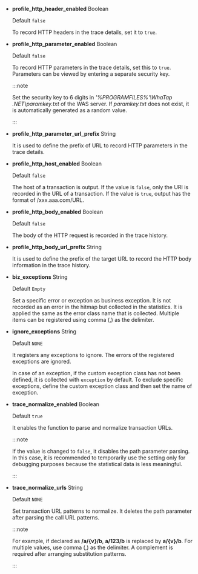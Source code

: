 -   **profile_http_header_enabled** <span class='type'>Boolean</span>

    Default `false`

    To record HTTP headers in the trace details, set it to `true`.

-   **profile_http_parameter_enabled** <span class='type'>Boolean</span>

    Default `false`

    To record HTTP parameters in the trace details, set this to `true`. Parameters can be viewed by entering a separate security key.

    :::note

    Set the security key to 6 digits in _'%PROGRAMFILES%'\\WhaTap .NET\\paramkey.txt_ of the WAS server. If _paramkey.txt_ does not exist, it is automatically generated as a random value.

    :::

-   **profile_http_parameter_url_prefix** <span class='type'>String</span>

    It is used to define the prefix of URL to record HTTP parameters in the trace details.

-   **profile_http_host_enabled** <span class='type'>Boolean</span>

    Default `false`

    The host of a transaction is output. If the value is `false`, only the URI is recorded in the URL of a transaction. If the value is `true`, output has the format of /xxx.aaa.com/URL.

-   **profile_http_body_enabled** <span class='type'>Boolean</span>

    Default `false`

    The body of the HTTP request is recorded in the trace history.

-   **profile_http_body_url_prefix** <span class='type'>String</span>

    It is used to define the prefix of the target URL to record the HTTP body information in the trace history.

-   **biz_exceptions** <span class='type'>String</span>

    Default `Empty`

    Set a specific error or exception as business exception. It is not recorded as an error in the hitmap but collected in the statistics. It is applied the same as the error class name that is collected. Multiple items can be registered using comma (,) as the delimiter.

-   **ignore_exceptions** <span class='type'>String</span>

    Default `NONE`

    It registers any exceptions to ignore. The errors of the registered exceptions are ignored.

    In case of an exception, if the custom exception class has not been defined, it is collected with `exception` by default. To exclude specific exceptions, define the custom exception class and then set the name of exception.

-   **trace_normalize_enabled** <span class='type'>Boolean</span>

    Default `true`

    It enables the function to parse and normalize transaction URLs.

    :::note

    If the value is changed to `false`, it disables the path parameter parsing. In this case, it is recommended to temporarily use the setting only for debugging purposes because the statistical data is less meaningful.

    :::

-   **trace_normalize_urls** <span class='type'>String</span>

    Default `NONE`

    Set transaction URL patterns to normalize. It deletes the path parameter after parsing the call URL patterns.

    :::note

    For example, if declared as **/a/{v}/b**, **a/123/b** is replaced by **a/{v}/b**. For multiple values, use comma (,) as the delimiter. A complement is required after arranging substitution patterns.

    :::
